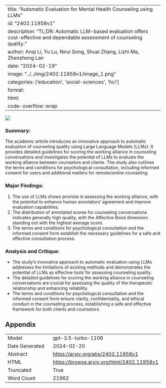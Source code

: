 
---
title: "Automatic Evaluation for Mental Health Counseling using LLMs"
id: "2402.11958v1"
description: "TL;DR: Automatic LLM-based evaluation offers cost-effective and dependable assessment of counseling quality."
author: Anqi Li, Yu Lu, Nirui Song, Shuai Zhang, Lizhi Ma, Zhenzhong Lan
date: "2024-02-19"
image: "../../img/2402.11958v1/image_1.png"
categories: ['education', 'social-sciences', 'hci']
format:
  html:
    code-overflow: wrap
---

![](../../img/2402.11958v1/image_1.png)

### Summary:
The academic article introduces an innovative approach to automatic evaluation of counseling quality using Large Language Models (LLMs). It provides detailed guidelines for scoring the working alliance in counseling conversations and investigates the potential of LLMs to evaluate the working alliance between counselors and clients. The study also outlines the terms and conditions for psychological consultation, including informed consent for users and additional matters for remote/online counseling.

### Major Findings:
1. The use of LLMs shows promise in assessing the working alliance, with the potential to enhance human annotators' agreement and improve evaluation capabilities.
2. The distribution of annotated scores for counseling conversations indicates generally high quality, with the Affective Bond dimension standing out with the highest average score.
3. The terms and conditions for psychological consultation and the informed consent form establish the necessary guidelines for a safe and effective consultation process.

### Analysis and Critique:
- The study's innovative approach to automatic evaluation using LLMs addresses the limitations of existing methods and demonstrates the potential of LLMs as effective tools for assessing counseling quality.
- The detailed guidelines for scoring the working alliance in counseling conversations are crucial for assessing the quality of the therapeutic relationship and enhancing reliability.
- The terms and conditions for psychological consultation and the informed consent form ensure clarity, confidentiality, and ethical conduct in the counseling process, establishing a safe and effective framework for both clients and counselors.

## Appendix

|          |          |
|----------|----------|
| Model     | gpt-3.5-turbo-1106       |
| Date Generated     | 2024-02-20       |
| Abstract | [https://arxiv.org/abs/2402.11958v1](https://arxiv.org/abs/2402.11958v1)        |
| HTML     | [https://browse.arxiv.org/html/2402.11958v1](https://browse.arxiv.org/html/2402.11958v1)       |
| Truncated       | True       |
| Word Count       | 21962       |